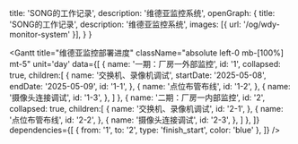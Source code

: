   title: 'SONG的工作记录',
  description: '维德亚监控系统',
  openGraph: {
    title: 'SONG的工作记录',
    description: '维德亚监控系统',
    images: [{ url: '/og/wdy-monitor-system' }],
  }
}

<Gantt 
  title="维德亚监控部署进度" 
  className="absolute left-0 mb-[100%] mt-5"
  unit='day'
  data={[
    {
      name: '一期：厂房一外部监控',
      id: '1',
      collapsed: true,
      children:[
        {
            name: '交换机、录像机调试',
            startDate: '2025-05-08',
            endDate: '2025-05-09',
            id: '1-1',
        },
        {
            name: '点位布管布线',
            id: '1-2',
        },
        {
            name: '摄像头连接调试',
            id: '1-3',
        },
      ]
    },
    {
      name: '二期：厂房一内部监控',
      id: '2',
      collapsed: true,
      children:[
        {
            name: '交换机、录像机调试',
            id: '2-1',
        },
        {
            name: '点位布管布线',
            id: '2-2',
        },
        {
            name: '摄像头连接调试',
            id: '2-3',
        },
      ]
    },
  ]}
  dependencies={[
    {
      from: '1',
      to: '2',
      type: 'finish_start',
      color: 'blue'
    },
  ]}
/>

